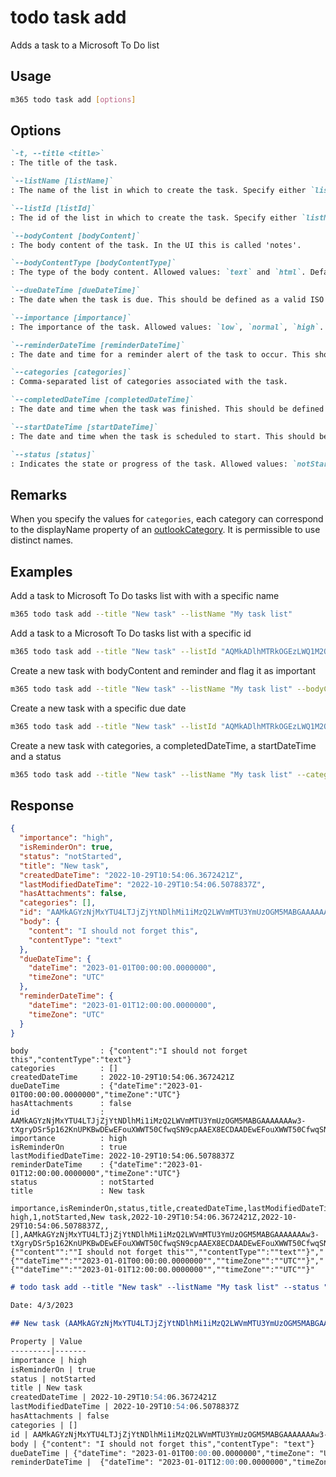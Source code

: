 
# todo task add

Adds a task to a Microsoft To Do list

## Usage

```sh
m365 todo task add [options]
```

## Options

```md definition-list
`-t, --title <title>`
: The title of the task.

`--listName [listName]`
: The name of the list in which to create the task. Specify either `listName` or `listId`, but not both.

`--listId [listId]`
: The id of the list in which to create the task. Specify either `listName` or `listId`, but not both.

`--bodyContent [bodyContent]`
: The body content of the task. In the UI this is called 'notes'.

`--bodyContentType [bodyContentType]`
: The type of the body content. Allowed values: `text` and `html`. Defaults to `text`.

`--dueDateTime [dueDateTime]`
: The date when the task is due. This should be defined as a valid ISO 8601 string in the UTC time zone. Only date value is needed, time value is always ignored.

`--importance [importance]`
: The importance of the task. Allowed values: `low`, `normal`, `high`. Defaults to `normal`.

`--reminderDateTime [reminderDateTime]`
: The date and time for a reminder alert of the task to occur. This should be defined as a valid ISO 8601 string in the UTC time zone.

`--categories [categories]`
: Comma-separated list of categories associated with the task.

`--completedDateTime [completedDateTime]`
: The date and time when the task was finished. This should be defined as a valid ISO 8601 string. `2021-12-16T18:28:48.6964197Z`. This option can only be used when the `status` is set to `completed`.

`--startDateTime [startDateTime]`
: The date and time when the task is scheduled to start. This should be defined as a valid ISO 8601 string. `2021-12-16T18:28:48.6964197Z`

`--status [status]`
: Indicates the state or progress of the task. Allowed values: `notStarted`, `inProgress`, `completed`, `waitingOnOthers`, `deferred`.
```

<Global />

## Remarks

When you specify the values for `categories`, each category can correspond to the displayName property of an [outlookCategory](https://learn.microsoft.com/graph/api/resources/outlookcategory?view=graph-rest-1.0). It is permissible to use distinct names.

## Examples

Add a task to Microsoft To Do tasks list with with a specific name

```sh
m365 todo task add --title "New task" --listName "My task list"
```

Add a task to a Microsoft To Do tasks list with a specific id

```sh
m365 todo task add --title "New task" --listId "AQMkADlhMTRkOGEzLWQ1M2QtNGVkNS04NjdmLWU0NzJhMjZmZWNmMwAuAAADKvwNgAMNPE_zFNRJXVrU1wEAhHKQZHItDEOVCn8U3xuA2AABmQeVPwAAAA=="
```

Create a new task with bodyContent and reminder and flag it as important

```sh
m365 todo task add --title "New task" --listName "My task list" --bodyContent "I should not forget this" --reminderDateTime 2023-01-01T12:00:00Z --importance high
```

Create a new task with a specific due date

```sh
m365 todo task add --title "New task" --listId "AQMkADlhMTRkOGEzLWQ1M2QtNGVkNS04NjdmLWU0NzJhMjZmZWNmMwAuAAADKvwNgAMNPE_zFNRJXVrU1wEAhHKQZHItDEOVCn8U3xuA2AABmQeVPwAAAA==" --dueDateTime 2023-01-01
```

Create a new task with categories, a completedDateTime, a startDateTime and a status

```sh
m365 todo task add --title "New task" --listName "My task list" --categories "Red category,Important" --completedDateTime 2023-12-01 --startDateTime 2023-12-01 --status "notStarted"
```

## Response

<Tabs>
  <TabItem value="JSON">

  ```json
  {
    "importance": "high",
    "isReminderOn": true,
    "status": "notStarted",
    "title": "New task",
    "createdDateTime": "2022-10-29T10:54:06.3672421Z",
    "lastModifiedDateTime": "2022-10-29T10:54:06.5078837Z",
    "hasAttachments": false,
    "categories": [],
    "id": "AAMkAGYzNjMxYTU4LTJjZjYtNDlhMi1iMzQ2LWVmMTU3YmUzOGM5MABGAAAAAAAw3-tXgryDSr5p162KnUPKBwDEwEFouXWWT50CfwqSN9cpAAEX8ECDAADEwEFouXWWT50CfwqSN9cpAAEX8GuPAAA=",
    "body": {
      "content": "I should not forget this",
      "contentType": "text"
    },
    "dueDateTime": {
      "dateTime": "2023-01-01T00:00:00.0000000",
      "timeZone": "UTC"
    },
    "reminderDateTime": {
      "dateTime": "2023-01-01T12:00:00.0000000",
      "timeZone": "UTC"
    }
  }
  ```

  </TabItem>
  <TabItem value="Text">

  ```text
  body                : {"content":"I should not forget this","contentType":"text"}
  categories          : []
  createdDateTime     : 2022-10-29T10:54:06.3672421Z
  dueDateTime         : {"dateTime":"2023-01-01T00:00:00.0000000","timeZone":"UTC"}
  hasAttachments      : false
  id                  : AAMkAGYzNjMxYTU4LTJjZjYtNDlhMi1iMzQ2LWVmMTU3YmUzOGM5MABGAAAAAAAw3-tXgryDSr5p162KnUPKBwDEwEFouXWWT50CfwqSN9cpAAEX8ECDAADEwEFouXWWT50CfwqSN9cpAAEX8GuPAAA=
  importance          : high
  isReminderOn        : true
  lastModifiedDateTime: 2022-10-29T10:54:06.5078837Z
  reminderDateTime    : {"dateTime":"2023-01-01T12:00:00.0000000","timeZone":"UTC"}
  status              : notStarted
  title               : New task
  ```

  </TabItem>
  <TabItem value="CSV">

  ```csv
  importance,isReminderOn,status,title,createdDateTime,lastModifiedDateTime,hasAttachments,categories,id,body,dueDateTime,reminderDateTime
  high,1,notStarted,New task,2022-10-29T10:54:06.3672421Z,2022-10-29T10:54:06.5078837Z,,[],AAMkAGYzNjMxYTU4LTJjZjYtNDlhMi1iMzQ2LWVmMTU3YmUzOGM5MABGAAAAAAAw3-tXgryDSr5p162KnUPKBwDEwEFouXWWT50CfwqSN9cpAAEX8ECDAADEwEFouXWWT50CfwqSN9cpAAEX8GuPAAA=,"{""content"":""I should not forget this"",""contentType"":""text""}","{""dateTime"":""2023-01-01T00:00:00.0000000"",""timeZone"":""UTC""}","{""dateTime"":""2023-01-01T12:00:00.0000000"",""timeZone"":""UTC""}"
  ```

  </TabItem>
  <TabItem value="Markdown">

  ```md
  # todo task add --title "New task" --listName "My task list" --status "notStarted"

  Date: 4/3/2023

  ## New task (AAMkAGYzNjMxYTU4LTJjZjYtNDlhMi1iMzQ2LWVmMTU3YmUzOGM5MABGAAAAAAAw3-tXgryDSr5p162KnUPKBwDEwEFouXWWT50CfwqSN9cpAAEX8ECDAADEwEFouXWWT50CfwqSN9cpAAEX8GuPAAA=)

  Property | Value
  ---------|-------
  importance | high
  isReminderOn | true
  status | notStarted
  title | New task
  createdDateTime | 2022-10-29T10:54:06.3672421Z
  lastModifiedDateTime | 2022-10-29T10:54:06.5078837Z
  hasAttachments | false
  categories | []
  id | AAMkAGYzNjMxYTU4LTJjZjYtNDlhMi1iMzQ2LWVmMTU3YmUzOGM5MABGAAAAAAAw3-tXgryDSr5p162KnUPKBwDEwEFouXWWT50CfwqSN9cpAAEX8ECDAADEwEFouXWWT50CfwqSN9cpAAEX8GuPAAA=
  body | {"content": "I should not forget this","contentType": "text"}
  dueDateTime | {"dateTime": "2023-01-01T00:00:00.0000000","timeZone": "UTC"}
  reminderDateTime |  {"dateTime": "2023-01-01T12:00:00.0000000","timeZone": "UTC"}
  ```

  </TabItem>
</Tabs>

